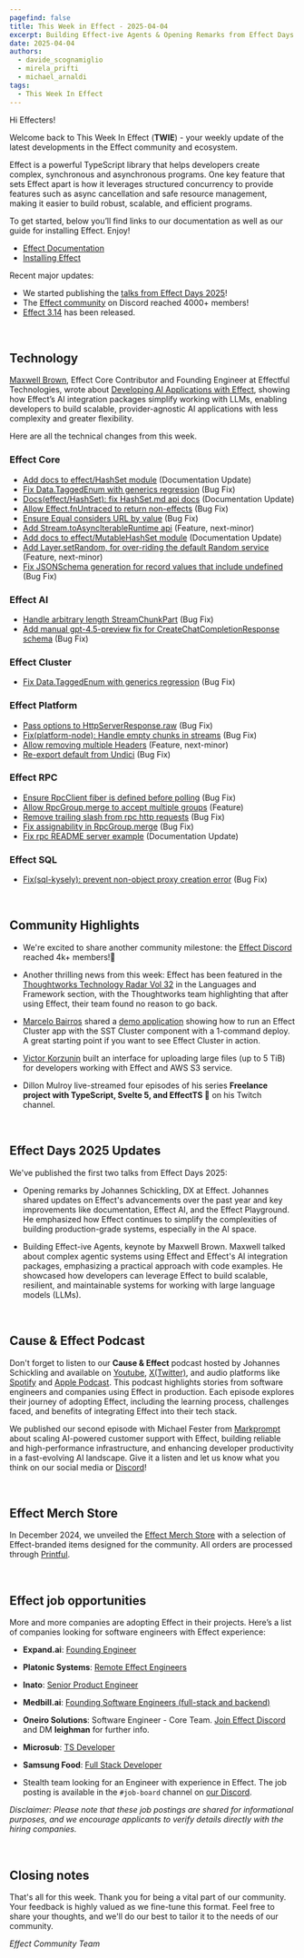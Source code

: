 ```yaml
---
pagefind: false
title: This Week in Effect - 2025-04-04
excerpt: Building Effect-ive Agents & Opening Remarks from Effect Days 2025. Developing AI Applications with Effect by Maxwell Brown. Technical updates.
date: 2025-04-04
authors:
  - davide_scognamiglio
  - mirela_prifti
  - michael_arnaldi
tags:
  - This Week In Effect
---
```



Hi Effecters!

Welcome back to This Week In Effect (**TWIE**) - your weekly update of the latest developments in the Effect community and ecosystem.

Effect is a powerful TypeScript library that helps developers create complex, synchronous and asynchronous programs. One key feature that sets Effect apart is how it leverages structured concurrency to provide features such as async cancellation and safe resource management, making it easier to build robust, scalable, and efficient programs.

To get started, below you’ll find links to our documentation as well as our guide for installing Effect. Enjoy!

- [Effect Documentation](/docs/getting-started/introduction/)
- [Installing Effect](/docs/getting-started/installation/)

Recent major updates:

- We started publishing the [talks from Effect Days 2025](https://www.youtube.com/playlist?list=PLDf3uQLaK2B9bEBZbwMv04e_zSbRNPKH6)! 
- The [Effect community](https://discord.gg/effect-ts) on Discord reached 4000+ members!
- [Effect 3.14](https://effect.website/blog/releases/effect/314) has been released.

&nbsp;

## Technology
[Maxwell Brown](https://x.com/imax153), Effect Core Contributor and Founding Engineer at Effectful Technologies, wrote about [Developing AI Applications with Effect](https://effect.website/blog/effect-ai/), showing how Effect’s AI integration packages simplify working with LLMs, enabling developers to build scalable, provider-agnostic AI applications with less complexity and greater flexibility. 
<Tweet id="1907757221645009178" />

Here are all the technical changes from this week.

### Effect Core
- [Add docs to effect/HashSet module](https://github.com/Effect-TS/effect/pull/4664) (Documentation Update)
- [Fix Data.TaggedEnum with generics regression](https://github.com/Effect-TS/effect/pull/4670) (Bug Fix)
- [Docs(effect/HashSet): fix HashSet.md api docs](https://github.com/Effect-TS/effect/pull/4667) (Documentation Update)
- [Allow Effect.fnUntraced to return non-effects](https://github.com/Effect-TS/effect/pull/4676) (Bug Fix)
- [Ensure Equal considers URL by value](https://github.com/Effect-TS/effect/pull/4682) (Bug Fix)
- [Add Stream.toAsyncIterableRuntime api](https://github.com/Effect-TS/effect/pull/4680) (Feature, next-minor)
- [Add docs to effect/MutableHashSet module](https://github.com/Effect-TS/effect/pull/4674) (Documentation Update)
- [Add Layer.setRandom, for over-riding the default Random service](https://github.com/Effect-TS/effect/pull/4694) (Feature, next-minor)
- [Fix JSONSchema generation for record values that include undefined](https://github.com/Effect-TS/effect/pull/4699) (Bug Fix)


### Effect AI
- [Handle arbitrary length StreamChunkPart](https://github.com/Effect-TS/effect/pull/4630) (Bug Fix)
- [Add manual gpt-4.5-preview fix for CreateChatCompletionResponse schema](https://github.com/Effect-TS/effect/pull/4638) (Bug Fix)


### Effect Cluster
- [Fix Data.TaggedEnum with generics regression](https://github.com/Effect-TS/effect/pull/4670) (Bug Fix)


### Effect Platform
- [Pass options to HttpServerResponse.raw](https://github.com/Effect-TS/effect/pull/4642) (Bug Fix)
- [Fix(platform-node): Handle empty chunks in streams](https://github.com/Effect-TS/effect/pull/4653) (Bug Fix)
- [Allow removing multiple Headers](https://github.com/Effect-TS/effect/pull/4627) (Feature, next-minor)
- [Re-export default from Undici](https://github.com/Effect-TS/effect/pull/4688) (Bug Fix)

### Effect RPC
- [Ensure RpcClient fiber is defined before polling](https://github.com/Effect-TS/effect/pull/4671) (Bug Fix)
- [Allow RpcGroup.merge to accept multiple groups](https://github.com/Effect-TS/effect/pull/4677) (Feature)
- [Remove trailing slash from rpc http requests](https://github.com/Effect-TS/effect/pull/4678) (Bug Fix)
- [Fix assignability in RpcGroup.merge](https://github.com/Effect-TS/effect/pull/4690) (Bug Fix)
- [Fix rpc README server example](https://github.com/Effect-TS/effect/pull/4693) (Documentation Update)

### Effect SQL
- [Fix(sql-kysely): prevent non-object proxy creation error](https://github.com/Effect-TS/effect/pull/4661) (Bug Fix)

&nbsp;

## Community Highlights
- We're excited to share another community milestone: the [Effect Discord](https://discord.gg/effect-ts) reached 4k+ members!🚀

- Another thrilling news from this week: Effect has been featured in the [Thoughtworks Technology Radar Vol 32](https://www.thoughtworks.com/radar/languages-and-frameworks/effect) in the Languages and Framework section, with the Thoughtworks team highlighting that after using Effect, their team found no reason to go back.

- [Marcelo Bairros](https://x.com/marcelohbairros) shared a [demo application](https://github.com/sellooh/effect-cluster-via-sst) showing how to run an Effect Cluster app with the SST Cluster component with a 1-command deploy. A great starting point if you want to see Effect Cluster in action.
<Tweet id="1907073765655056868" />

- [Victor Korzunin](https://x.com/F1oydRose) built an interface for uploading large files (up to 5 TiB) for developers working with Effect and AWS S3 service.
<Tweet id="1905786474152505350" />

- Dillon Mulroy live-streamed four episodes of his series **Freelance project with TypeScript, Svelte 5, and EffectTS 🚀** on his Twitch channel.

  <TwitchPlayerNonInteractive video="2420196188" />

&nbsp;

## Effect Days 2025 Updates

We've published the first two talks from Effect Days 2025:

- Opening remarks by Johannes Schickling, DX at Effect. Johannes shared updates on Effect's advancements over the past year and key improvements like documentation, Effect AI, and the Effect Playground. He emphasized how Effect continues to simplify the complexities of building production-grade systems, especially in the AI space.
  <YouTube
    id="https://www.youtube.com/embed/6ZMap42Hj9U?si=C_3YLftEOAqcp07n"
    title="Opening Remarks | Johannes Schickling (Effect Days 2025)"
  />

- Building Effect-ive Agents, keynote by Maxwell Brown. Maxwell talked about complex agentic systems using Effect and Effect's AI integration packages, emphasizing a practical approach with code examples. He showcased how developers can leverage Effect to build scalable, resilient, and maintainable systems for working with large language models (LLMs).
  <YouTube
    id="https://www.youtube.com/embed/pQA0fakReas?si=Obh6AqUJ9p7vf60h"
    title="Building Effect-ive Agents | Maxwell Brown (Effect Days 2025)"
  />

&nbsp;

## Cause & Effect Podcast

Don't forget to listen to our **Cause & Effect** podcast hosted by Johannes Schickling and available on [Youtube](https://www.youtube.com/@effect-ts), [X(Twitter)](https://x.com/EffectTS_/status/1861446144137531585), and audio platforms like [Spotify](https://open.spotify.com/episode/7Bkn7A8EXnoqWWmI0czAdz) and [Apple Podcast](https://podcasts.apple.com/us/podcast/cause-effect/id1781879869). This podcast highlights stories from software engineers and companies using Effect in production. Each episode explores their journey of adopting Effect, including the learning process, challenges faced, and benefits of integrating Effect into their tech stack.

We published our second episode with Michael Fester from [Markprompt](https://markprompt.com/) about scaling AI-powered customer support with Effect, building reliable and high-performance infrastructure, and enhancing developer productivity in a fast-evolving AI landscape. Give it a listen and let us know what you think on our social media or [Discord](https://discord.gg/effect-ts)!

<YouTube
  id="https://www.youtube.com/embed/8lz9-0y58Jc?si=YsdegK9T-axfe_Vm"
  title="Scaling AI for Customer Support at Markprompt with Effect | Cause & Effect #2"
/>

&nbsp;

## Effect Merch Store

In December 2024, we unveiled the [Effect Merch Store](https://effect.website/merch) with a selection of Effect-branded items designed for the community. All orders are processed through [Printful](https://www.printful.com/).

<Tweet id="1868605126862385238" />

&nbsp;

## Effect job opportunities

More and more companies are adopting Effect in their projects. Here’s a list of companies looking for software engineers with Effect experience:

- **Expand.ai**: [Founding Engineer](https://www.expand.ai/careers/founding-engineer)

- **Platonic Systems**: [Remote Effect Engineers](https://twitter.com/platonicsystems/status/1861470819861311945)

- **Inato**: [Senior Product Engineer](https://jobs.lever.co/inato/2bbbe759-d4ce-4cc4-8267-8bc998189469)

- **Medbill.ai**: [Founding Software Engineers (full-stack and backend)](https://www.linkedin.com/posts/codingtom_medbill-ai-activity-7260092522708762624-N7TH)

- **Oneiro Solutions**: Software Engineer - Core Team. [Join Effect Discord](https://discord.com/channels/795981131316985866/796153351372275743) and DM **leighman** for further info.

- **Microsub**: [TS Developer](https://x.com/0xdownshift/status/1880013835878154510)

- **Samsung Food**: [Full Stack Developer](https://whisk.bamboohr.com/careers/110)

- Stealth team looking for an Engineer with experience in Effect. The job posting is available in the `#job-board` channel on [our Discord](https://discord.com/channels/795981131316985866/796153351372275743/1333146824852115518).

_Disclaimer: Please note that these job postings are shared for informational purposes, and we encourage applicants to verify details directly with the hiring companies._

&nbsp;

## Closing notes

That's all for this week. Thank you for being a vital part of our community. Your feedback is highly valued as we fine-tune this format. Feel free to share your thoughts, and we'll do our best to tailor it to the needs of our community.

_Effect Community Team_
